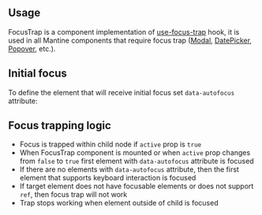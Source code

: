 

## Usage

FocusTrap is a component implementation of [use-focus-trap](/hooks/use-focus-trap/) hook,
it is used in all Mantine components that require focus trap ([Modal](/core/modal/), [DatePicker](/dates/date-picker/), [Popover](/core/popover/), etc.).

<Demo data={FocusTrapDemos.usage} />

## Initial focus

To define the element that will receive initial focus set `data-autofocus` attribute:

<Demo data={FocusTrapDemos.initial} />

## Focus trapping logic

- Focus is trapped within child node if `active` prop is `true`
- When FocusTrap component is mounted or when `active` prop changes from `false` to `true` first element with `data-autofocus` attribute is focused
- If there are no elements with `data-autofocus` attribute, then the first element that supports keyboard interaction is focused
- If target element does not have focusable elements or does not support `ref`, then focus trap will not work
- Trap stops working when element outside of child is focused
